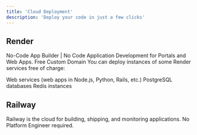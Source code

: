 ```yaml
---
title: 'Cloud Deployment'
description: 'Deploy your code in just a few clicks'
---
```


## Render

No-Code App Builder | No Code Application Development for Portals and Web Apps.
<Tip>Free Custom Domain</Tip>
You can deploy instances of some Render services free of charge:

Web services (web apps in Node.js, Python, Rails, etc.)
PostgreSQL databases
Redis instances

## Railway
Railway is the cloud for building, shipping, and monitoring applications. No Platform Engineer required.

